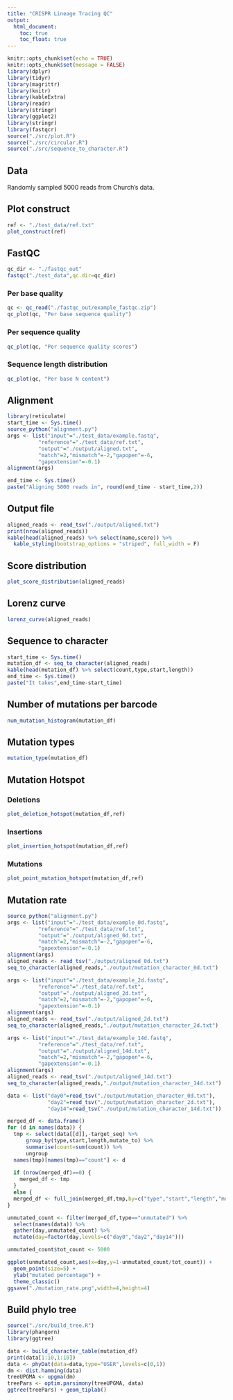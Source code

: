 ```yaml
---
title: "CRISPR Lineage Tracing QC"
output: 
  html_document:
    toc: true
    toc_float: true
---
```


```r
knitr::opts_chunk$set(echo = TRUE)
knitr::opts_chunk$set(message = FALSE)
library(dplyr)
library(tidyr)
library(magrittr)
library(knitr)
library(kableExtra)
library(readr)
library(stringr)
library(ggplot2)
library(stringr)
library(fastqcr)
source("./src/plot.R")
source("./src/circular.R")
source("./src/sequence_to_character.R")
``` 

## Data
Randomly sampled 5000 reads from Church's data.

## Plot construct
```r
ref <- "./test_data/ref.txt"
plot_construct(ref)
```

## FastQC {.tabset}
```r
qc_dir <- "./fastqc_out"
fastqc("./test_data",qc.dir=qc_dir)
```

### Per base quality
``` r
qc <- qc_read("./fastqc_out/example_fastqc.zip")
qc_plot(qc, "Per base sequence quality")
```

### Per sequence quality
``` r
qc_plot(qc, "Per sequence quality scores")
```

### Sequence length distribution
``` r
qc_plot(qc, "Per base N content")
```

## Alignment
``` r
library(reticulate)
start_time <- Sys.time()
source_python("alignment.py")
args <- list("input"="./test_data/example.fastq",
          "reference"="./test_data/ref.txt",
          "output"="./output/aligned.txt",
          "match"=2,"mismatch"=-2,"gapopen"=-6,
          "gapextension"=-0.1)
alignment(args)

end_time <- Sys.time()
paste("Aligning 5000 reads in", round(end_time - start_time,2))
```

## Output file
``` r
aligned_reads <- read_tsv("./output/aligned.txt")
print(nrow(aligned_reads))
kable(head(aligned_reads) %>% select(name,score)) %>%
  kable_styling(bootstrap_options = "striped", full_width = F)
```

## Score distribution
``` r
plot_score_distribution(aligned_reads)
```

## Lorenz curve
``` r
lorenz_curve(aligned_reads)
```

## Sequence to character
``` r
start_time <- Sys.time()
mutation_df <- seq_to_character(aligned_reads)
kable(head(mutation_df) %>% select(count,type,start,length))
end_time <- Sys.time()
paste("It takes",end_time-start_time)
```

## Number of mutations per barcode
``` r
num_mutation_histogram(mutation_df)
```

## Mutation types
``` r
mutation_type(mutation_df)
```

## Mutation Hotspot {.tabset}

### Deletions
``` r
plot_deletion_hotspot(mutation_df,ref)
```

### Insertions
``` r
plot_insertion_hotspot(mutation_df,ref)
```

### Mutations
``` r
plot_point_mutation_hotspot(mutation_df,ref)
```

## Mutation rate
``` r
source_python("alignment.py")
args <- list("input"="./test_data/example_0d.fastq",
          "reference"="./test_data/ref.txt",
          "output"="./output/aligned_0d.txt",
          "match"=2,"mismatch"=-2,"gapopen"=-6,
          "gapextension"=-0.1)
alignment(args)
aligned_reads <- read_tsv("./output/aligned_0d.txt")
seq_to_character(aligned_reads,"./output/mutation_character_0d.txt")

args <- list("input"="./test_data/example_2d.fastq",
          "reference"="./test_data/ref.txt",
          "output"="./output/aligned_2d.txt",
          "match"=2,"mismatch"=-2,"gapopen"=-6,
          "gapextension"=-0.1)
alignment(args)
aligned_reads <- read_tsv("./output/aligned_2d.txt")
seq_to_character(aligned_reads,"./output/mutation_character_2d.txt")

args <- list("input"="./test_data/example_14d.fastq",
          "reference"="./test_data/ref.txt",
          "output"="./output/aligned_14d.txt",
          "match"=2,"mismatch"=-2,"gapopen"=-6,
          "gapextension"=-0.1)
alignment(args)
aligned_reads <- read_tsv("./output/aligned_14d.txt")
seq_to_character(aligned_reads,"./output/mutation_character_14d.txt")

data <- list("day0"=read_tsv("./output/mutation_character_0d.txt"),
             "day2"=read_tsv("./output/mutation_character_2d.txt"),
             "day14"=read_tsv("./output/mutation_character_14d.txt"))

merged_df <- data.frame()
for (d in names(data)) {
  tmp <- select(data[[d]],-target_seq) %>%
      group_by(type,start,length,mutate_to) %>%
      summarise(count=sum(count)) %>%
      ungroup
  names(tmp)[names(tmp)=="count"] <- d
  
  if (nrow(merged_df)==0) {
    merged_df <- tmp
  }
  else {
  merged_df <- full_join(merged_df,tmp,by=c("type","start","length","mutate_to"))}
}

unmutated_count <- filter(merged_df,type=="unmutated") %>%
  select(names(data)) %>%
  gather(day,unmutated_count) %>%
  mutate(day=factor(day,levels=c("day0","day2","day14")))

unmutated_count$tot_count <- 5000

ggplot(unmutated_count,aes(x=day,y=1-unmutated_count/tot_count)) +
  geom_point(size=5) +
  ylab("mutated percentage") +
  theme_classic()
ggsave("./mutation_rate.png",width=4,height=4)
```


## Build phylo tree
``` r
source("./src/build_tree.R")
library(phangorn)
library(ggtree)

data <- build_character_table(mutation_df)
print(data[1:10,1:10])
data <- phyDat(data=data,type="USER",levels=c(0,1))
dm <- dist.hamming(data)
treeUPGMA <- upgma(dm)
treePars <- optim.parsimony(treeUPGMA, data)
ggtree(treePars) + geom_tiplab()
```


